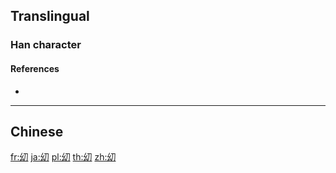 {{character info/new}}
==Translingual==

===Han character===
{{Han char|rn=18|rad=刀|as=03|sn=5|four=|canj=VISH|ids=⿰幺刀}}

====References====
* {{Han ref|kx=0342.041|hdz=21093.080|uh=34DC|ud=13532}}

----

==Chinese==
{{zh-see|幼|v}}

[[fr:㓜]]
[[ja:㓜]]
[[pl:㓜]]
[[th:㓜]]
[[zh:㓜]]